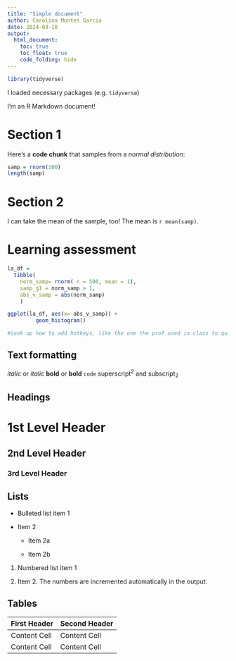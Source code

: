 ```yaml
---
title: "Simple document"
author: Carolina Montes Garcia
date: 2024-09-10
output: 
  html_document:
    toc: true
    toc_float: true
    code_folding: hide
---
```


```r

library(tidyverse)

```

I loaded necessary packages (e.g. `tidyverse`)

I'm an R Markdown document! 

# Section 1

Here's a **code chunk** that samples from 
a _normal distribution_: 

```r
samp = rnorm(100)
length(samp)
```

# Section 2

I can take the mean of the sample, too!
The mean is `r mean(samp)`.

# Learning assessment

```r

la_df = 
  tibble(
    norm_samp= rnorm( n = 500, mean = 1),
    samp_g1 = norm_samp > 1, 
    abs_v_samp = abs(norm_samp)
    )

ggplot(la_df, aes(x= abs_v_samp)) + 
         geom_histogram()

#look up how to add hotkeys, like the one the prof used in class to quickly create a new chunk
```

Text formatting 
------------------------------------------------------------

*italic*  or  _italic_
**bold**  or  __bold__
`code`
superscript^2^ and subscript~2~


Headings
------------------------------------------------------------

# 1st Level Header

## 2nd Level Header

### 3rd Level Header


Lists
------------------------------------------------------------

*   Bulleted list item 1

*   Item 2

    * Item 2a

    * Item 2b

1.  Numbered list item 1

1.  Item 2. The numbers are incremented automatically in the output.


Tables 
------------------------------------------------------------

First Header  | Second Header
------------- | -------------
Content Cell  | Content Cell
Content Cell  | Content Cell